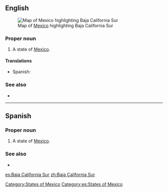 ==English==
[[File:Mexico map, MX-BCS.svg|thumb|Map of [[Mexico]] highlighting Baja California Sur]]
===Proper noun===
{{en-proper noun}}

# A state of [[Mexico]].

====Translations====
{{trans-top|state of Mexico}}
*Spanish: {{t+|es|Baja California Sur|f}}
{{trans-mid}}
{{trans-bottom}}

[[Category:States of Mexico]]

===See also===
*{{pedialite}}

----

==Spanish==

===Proper noun===
{{es-proper noun|f}}

# A state of [[Mexico]].

===See also===
* {{pedialite|lang=es}}

[[Category:es:States of Mexico]]

[[es:Baja California Sur]]
[[zh:Baja California Sur]]